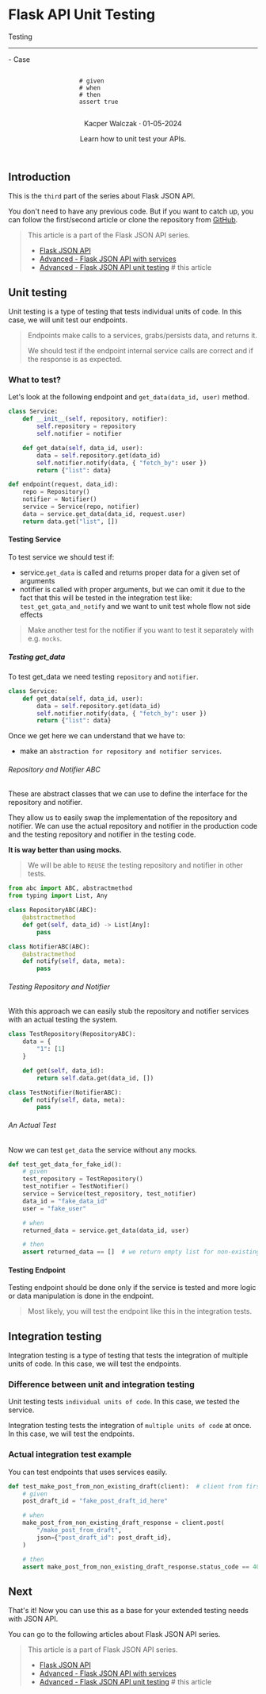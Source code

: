 
# Flask API Unit Testing

<section className="w-full rounded-2xl bg-blue-900 bg-opacity-10 border-2 border-blue-500 mt-2">
    <article className="flex flex-col align-between h-full relative">
        <div className="absolute top-0 left-0 p-2">
            <PythonTag/>
        </div>
        <section className="content flex align-center justify-center gap-3 h-full overflow-hidden">
            <div className="bg-orange-600 h-20 text-sm w-20 p-1 mt-20 text-white font-bold">
                Testing
                <hr className="mb-0 pb-0" />
                <span>- Case</span>
            </div>
            <div className="bg-violet-500 bg-opacity-10 h-40 w-40 p-1 mt-20 text-white font-bold">
                <pre><code>
                    <span className="text-gray-500"># given</span>
                    <span className="text-gray-500"># when</span>
                    <span className="text-gray-500"># then</span>
                    <span><span className="text-rose-500">assert</span> true</span>
                </code></pre>
            </div>
        </section>
        <header className="px-4 pb-4 pt-4">
            <p className="text-right mt-2 text-lg text-gray-500">Kacper Walczak &middot; 01-05-2024</p>
            <p className="mt-2 text-lg">Learn how to unit test your APIs.</p>
        </header>
    </article>
</section>

## Introduction

This is the `third` part of the series about Flask JSON API.

You don't need to have any previous code. But if you want to catch up, you can follow the first/second article or clone the repository from [GitHub](https://github.com/Walikuperek/Flask-JSON-API/).

> This article is a part of the Flask JSON API series.
>   - [Flask JSON API](/learn/python/flask-crud-json-api)
>   - [Advanced - Flask JSON API with services](/learn/python/flask-json-api-with-services)
>   - [Advanced - Flask JSON API unit testing](/learn/python/flask-json-api-unit-testing)  # this article

## Unit testing

Unit testing is a type of testing that tests individual units of code. In this case, we will unit test our endpoints.

> Endpoints make calls to a services, grabs/persists data, and returns it.
>
> We should test if the endpoint internal service calls are correct and if the response is as expected.

### What to test?

Let's look at the following endpoint and `get_data(data_id, user)` method.

```python copy /get_data/
class Service:
    def __init__(self, repository, notifier):
        self.repository = repository
        self.notifier = notifier

    def get_data(self, data_id, user):
        data = self.repository.get(data_id)
        self.notifier.notify(data, { "fetch_by": user })
        return {"list": data}

def endpoint(request, data_id):
    repo = Repository()
    notifier = Notifier()
    service = Service(repo, notifier)
    data = service.get_data(data_id, request.user)
    return data.get("list", [])
```

#### Testing Service

To test service we should test if:
- service.`get_data` is called and returns proper data for a given set of arguments
- notifier is called with proper arguments, but we can omit it due to the fact that this will be tested in the integration test like: `test_get_gata_and_notify` and we want to unit test whole flow not side effects

> Make another test for the notifier if you want to test it separately with e.g. `mocks`.

##### Testing get_data

To test get_data we need testing `repository` and `notifier`.

```python copy /repository/ /notifier/
class Service:
    def get_data(self, data_id, user):
        data = self.repository.get(data_id)
        self.notifier.notify(data, { "fetch_by": user })
        return {"list": data}
```

Once we get here we can understand that we have to:
- make an `abstraction for repository and notifier services`.

###### Repository and Notifier ABC

These are abstract classes that we can use to define the interface for the repository and notifier.

They allow us to easily swap the implementation of the repository and notifier. We can use the actual repository and notifier in the production code and the testing repository and notifier in the testing code.

**It is way better than using mocks.**

> We will be able to `REUSE` the testing repository and notifier in other tests.

```python copy
from abc import ABC, abstractmethod
from typing import List, Any

class RepositoryABC(ABC):
    @abstractmethod
    def get(self, data_id) -> List[Any]:
        pass

class NotifierABC(ABC):
    @abstractmethod
    def notify(self, data, meta):
        pass
```

###### Testing Repository and Notifier

With this approach we can easily stub the repository and notifier services with an actual testing the system.

```python copy
class TestRepository(RepositoryABC):
    data = {
        "1": [1]
    }

    def get(self, data_id):
        return self.data.get(data_id, [])

class TestNotifier(NotifierABC):
    def notify(self, data, meta):
        pass
```

###### An Actual Test

Now we can test `get_data` the service without any mocks.

```python copy filename="**/tests/unit/test_service.py"
def test_get_data_for_fake_id():
    # given
    test_repository = TestRepository()
    test_notifier = TestNotifier()
    service = Service(test_repository, test_notifier)
    data_id = "fake_data_id"
    user = "fake_user"

    # when
    returned_data = service.get_data(data_id, user)

    # then
    assert returned_data == []  # we return empty list for non-existing/fake data_id
```

#### Testing Endpoint

Testing endpoint should be done only if the service is tested and more logic or data manipulation is done in the endpoint.

> Most likely, you will test the endpoint like this in the integration tests.

## Integration testing

Integration testing is a type of testing that tests the integration of multiple units of code. In this case, we will test the endpoints.

### Difference between unit and integration testing

Unit testing tests `individual units of code`. In this case, we tested the service.

Integration testing tests the integration of `multiple units of code` at once. In this case, we will test the endpoints.

### Actual integration test example

You can test endpoints that uses services easily.

```python copy filename="**/tests/integration/test_make_post_from_draft.py"
def test_make_post_from_non_existing_draft(client):  # client from first article
    # given
    post_draft_id = "fake_post_draft_id_here"

    # when
    make_post_from_non_existing_draft_response = client.post(
        "/make_post_from_draft",
        json={"post_draft_id": post_draft_id},
    )

    # then
    assert make_post_from_non_existing_draft_response.status_code == 404
```

## Next

That's it! Now you can use this as a base for your extended testing needs with JSON API.

You can go to the following articles about Flask JSON API series.

> This article is a part of Flask JSON API series.
>   - [Flask JSON API](/learn/python/flask-crud-json-api/)
>   - [Advanced - Flask JSON API with services](/learn/python/flask-json-api-with-services)
>   - [Advanced - Flask JSON API unit testing](/learn/python/flask-json-api-unit-testing)  # this article

<section className="rounded-2xl bg-lines flex mt-10 mb-20 h-20 w-full"></section>

<LatestReadings />
